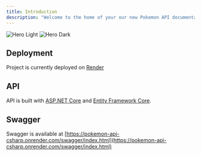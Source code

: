 ```yaml
---
title: Introduction
description: "Welcome to the home of your our new Pokemon API documentation"
---
```


<img
  className="block dark:hidden"
  src="/images/hero-light.png"
  alt="Hero Light"
/>
<img
  className="hidden dark:block"
  src="/images/hero-dark.png"
  alt="Hero Dark"
/>

## Deployment

Project is currently deployed on [Render](https://https://pokemon-api-csharp.onrender.com/swagger/index.html/)

## API

API is built with [ASP.NET Core](https://dotnet.microsoft.com/en-us/apps/aspnet) and [Entity Framework Core](https://docs.microsoft.com/en-us/ef/core/).

## Swagger

Swagger is available at [https://pokemon-api-csharp.onrender.com/swagger/index.html](https://pokemon-api-csharp.onrender.com/swagger/index.html)
